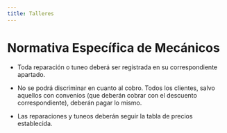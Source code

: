 ```yaml
---
title: Talleres
---
```



# Normativa Específica de Mecánicos

- Toda reparación o tuneo deberá ser registrada en su correspondiente apartado. 
 
- No se podrá discriminar en cuanto al cobro. Todos los clientes, salvo aquellos con convenios (que deberán cobrar con el descuento correspondiente), deberán pagar lo mismo. 
 
- Las reparaciones y tuneos deberán seguir la tabla de precios establecida.